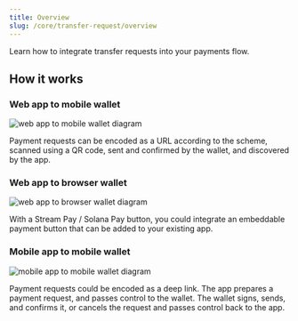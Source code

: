 ```yaml
---
title: Overview
slug: /core/transfer-request/overview
---
```


Learn how to integrate transfer requests into your payments flow.

## How it works

### Web app to mobile wallet

![web app to mobile wallet diagram](../../images/web-app-mobile-wallet-flow-dark.png)

Payment requests can be encoded as a URL according to the scheme, scanned using a QR code, sent and confirmed by the wallet, and discovered by the app.

### Web app to browser wallet

![web app to browser wallet diagram](../../images/web-app-browser-wallet-dark.png)

With a Stream Pay / Solana Pay button, you could integrate an embeddable payment button that can be added to your existing app.

### Mobile app to mobile wallet

![mobile app to mobile wallet diagram](../../images/mobile-app-mobile-wallet-flow-dark.png)

Payment requests could be encoded as a deep link. The app prepares a payment request, and passes control to the wallet. The wallet signs, sends, and confirms it, or cancels the request and passes control back to the app.
